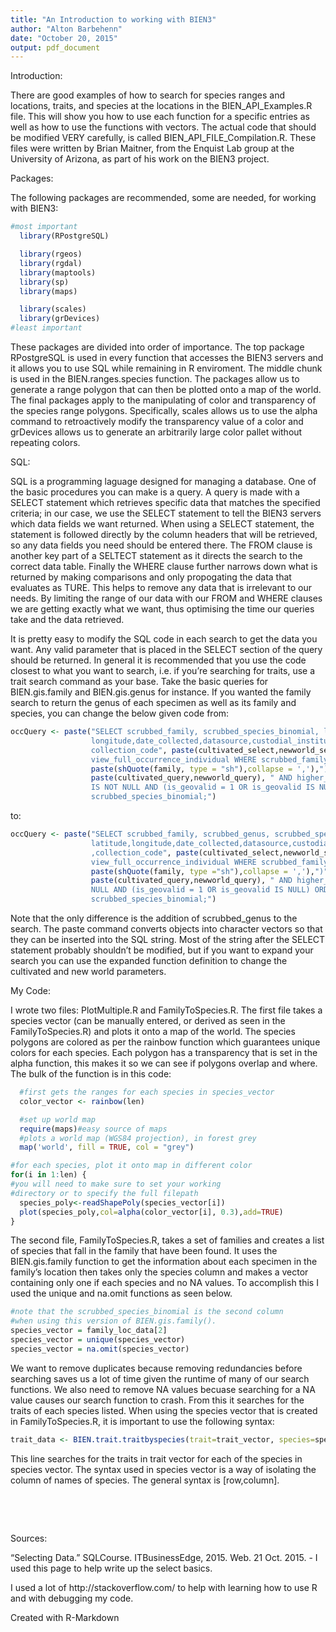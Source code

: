 ```yaml
---
title: "An Introduction to working with BIEN3"
author: "Alton Barbehenn"
date: "October 20, 2015"
output: pdf_document
---
```


Introduction:

There are good examples of how to search for species ranges and locations, traits, and species at the locations in the BIEN_API_Examples.R file. This will show you how to use each function for a specific entries as well as how to use the functions with vectors. The actual code that should be modified VERY carefully, is called BIEN_API_FILE_Compilation.R. These files were written by Brian Maitner, from the Enquist Lab group at the University of Arizona, as part of his work on the BIEN3 project. 

Packages:

The following packages are recommended, some are needed, for working with BIEN3:
```r
#most important
  library(RPostgreSQL)

  library(rgeos)
  library(rgdal)
  library(maptools)
  library(sp)
  library(maps)

  library(scales)
  library(grDevices)
#least important
```

These packages are divided into order of importance. The top package RPostgreSQL is used in every function that accesses the BIEN3 servers and it allows you to use SQL while remaining in R enviroment. The middle chunk is used in the BIEN.ranges.species function. The packages allow us to generate a range polygon that can then be plotted onto a map of the world. The final packages apply to the manipulating of color and transparency of the species range polygons. Specifically, scales allows us to use the alpha command to retroactively modify the transparency value of a color and grDevices allows us to generate an arbitrarily large color pallet without repeating colors. 

SQL:

SQL is a programming laguage designed for managing a database. One of the basic procedures you can make is a query. A query is made with a SELECT statement which retrieves specific data that matches the specified criteria; in our case, we use the SELECT statement to tell the BIEN3 servers which data fields we want returned. When using a SELECT statement, the statement is followed directly by the column headers that will be retrieved, so any data fields you need should be entered there. The FROM clause is another key part of a SELTECT statement as it directs the search to the correct data table. Finally the WHERE clause further narrows down what is returned by making comparisons and only propogating the data that evaluates as TURE. This helps to remove any data that is irrelevant to our needs. By limiting the range of our data with our FROM and WHERE clauses we are getting exactly what we want, thus optimising the time our queries take and the data retrieved.

It is pretty easy to modify the SQL code in each search to get the data you want. Any valid parameter that is placed in the SELECT section of the query should be returned. In general it is recommended that you use the code closest to what you want to search, i.e. if you're searching for traits, use a trait search command as your base. Take the basic queries for BIEN.gis.family and BIEN.gis.genus for instance. If you wanted the family search to return the genus of each specimen as well as its family and species, you can change the below given code from:
```r
occQuery <- paste("SELECT scrubbed_family, scrubbed_species_binomial, latitude,
                  longitude,date_collected,datasource,custodial_institution_codes,
                  collection_code", paste(cultivated_select,newworld_select),"FROM 
                  view_full_occurrence_individual WHERE scrubbed_family in (", 
                  paste(shQuote(family, type = "sh"),collapse = ','),")",
                  paste(cultivated_query,newworld_query), " AND higher_plant_group 
                  IS NOT NULL AND (is_geovalid = 1 OR is_geovalid IS NULL) ORDER BY
                  scrubbed_species_binomial;")
```
to:
```r
occQuery <- paste("SELECT scrubbed_family, scrubbed_genus, scrubbed_species_binomial, 
                  latitude,longitude,date_collected,datasource,custodial_institution_codes
                  ,collection_code", paste(cultivated_select,newworld_select),"FROM
                  view_full_occurrence_individual WHERE scrubbed_family in (", 
                  paste(shQuote(family, type ="sh"),collapse = ','),")",
                  paste(cultivated_query,newworld_query), " AND higher_plant_group IS NOT 
                  NULL AND (is_geovalid = 1 OR is_geovalid IS NULL) ORDER BY 
                  scrubbed_species_binomial;")
```
Note that the only difference is the addition of scrubbed_genus to the search. The paste command converts objects into character vectors so that they can be inserted into the SQL string. Most of the string after the SELECT statement probably shouldn't be modified, but if you want to expand your search you can use the expanded function definition to change the cultivated and new world parameters.

My Code:

I wrote two files: PlotMultiple.R and FamilyToSpecies.R. The first file takes a species vector (can be manually entered, or derived as seen in the FamilyToSpecies.R) and plots it onto a map of the world. The species polygons are colored as per the rainbow function which guarantees unique colors for each species. Each polygon has a transparency that is set in the alpha function, this makes it so we can see if polygons overlap and where. The bulk of the function is in this code:
```r
  #first gets the ranges for each species in species_vector
  color_vector <- rainbow(len)

  #set up world map
  require(maps)#easy source of maps
  #plots a world map (WGS84 projection), in forest grey
  map('world', fill = TRUE, col = "grey")

#for each species, plot it onto map in different color
for(i in 1:len) {
#you will need to make sure to set your working 
#directory or to specify the full filepath
  species_poly<-readShapePoly(species_vector[i])
  plot(species_poly,col=alpha(color_vector[i], 0.3),add=TRUE)
}
```
The second file, FamilyToSpecies.R, takes a set of families and creates a list of species that fall in the family that have been found. It uses the BIEN.gis.family function to get the information about each specimen in the family's location then takes only the species column and makes a vector containing only one if each species and no NA values. To accomplish this I used the unique and na.omit functions as seen below.
```r
#note that the scrubbed_species_binomial is the second column
#when using this version of BIEN.gis.family().
species_vector = family_loc_data[2]
species_vector = unique(species_vector)
species_vector = na.omit(species_vector)
```
We want to remove duplicates because removing redundancies before searching saves us a lot of time given the runtime of many of our search functions. We also need to remove NA values becuase searching for a NA value causes our search function to crash. From this it searches for the traits of each species listed. 
When using the species vector that is created in FamilyToSpecies.R, it is important to use the following syntax:
```r
trait_data <- BIEN.trait.traitbyspecies(trait=trait_vector, species=species_vector[,1])
```
This line searches for the traits in trait vector for each of the species in species vector. The syntax used in species vector is a way of isolating the column of names of species. The general syntax is [row,column]. 

&nbsp;

&nbsp;

Sources:

"Selecting Data." SQLCourse. ITBusinessEdge, 2015. Web. 21 Oct. 2015. - I used this page to help write up the select basics. 

I used a lot of http://stackoverflow.com/ to help with learning how to use R and with debugging my code.

Created with R-Markdown